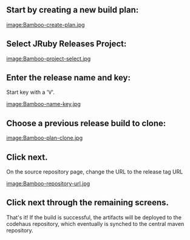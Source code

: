 == Start by creating a new build plan: ==

[[image:Bamboo-create-plan.jpg]]


== Select JRuby Releases Project: ==


[[image:Bamboo-project-select.jpg]]


== Enter the release name and key: ==

Start key with a 'V'.


[[image:Bamboo-name-key.jpg]]


== Choose a previous release build to clone: ==


[[image:Bamboo-plan-clone.jpg]]


== Click next. ==


On the source repository page, change the URL to the release tag URL


[[image:Bamboo-repository-url.jpg]]


== Click next through the remaining screens. ==


That's it! If the build is successful, the artifacts will be deployed to the codehaus repository, which eventually is synched to the central maven repository.